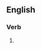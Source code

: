 {{also|imprégnâtes}}

==English==

===Verb===
{{head|en|verb form}}

# {{en-third-person singular of|impregnate}}